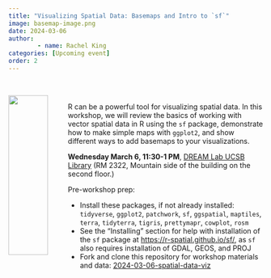 ```yaml
---
title: "Visualizing Spatial Data: Basemaps and Intro to `sf`"
image: basemap-image.png
date: 2024-03-06
author:
        - name: Rachel King
categories: [Upcoming event]
order: 2
---
```

::: {.columns}

::: {.column width="20%"}

<br> 
![](basemap-image.png){width=90%}
:::

::: {.column width="80%"}

<br>

R can be a powerful tool for visualizing spatial data. In this workshop, we will review the basics of working with vector spatial data in R using the `sf` package, demonstrate how to make simple maps with `ggplot2`, and show different ways to add basemaps to your visualizations.



**Wednesday March 6, 11:30-1 PM**, [DREAM Lab UCSB Library](https://www.library.ucsb.edu/dreamlab) (RM 2322, Mountain side of the building on the second floor.)

Pre-workshop prep: 

* Install these packages, if not already installed: `tidyverse`, `ggplot2`, `patchwork`, `sf`, `ggspatial`, `maptiles`, `terra`, `tidyterra`, `tigris`, `prettymapr`, `cowplot`, `rosm`
* See the "Installing" section for help with installation of the `sf` package at [https://r-spatial.github.io/sf/](https://r-spatial.github.io/sf/), as `sf` also requires installation of GDAL, GEOS, and PROJ 
* Fork and clone this repository for workshop materials and data: [2024-03-06-spatial-data-viz](https://github.com/ecodatascience/2024-03-06-spatial-data-viz){target='_blank'}

:::

:::
